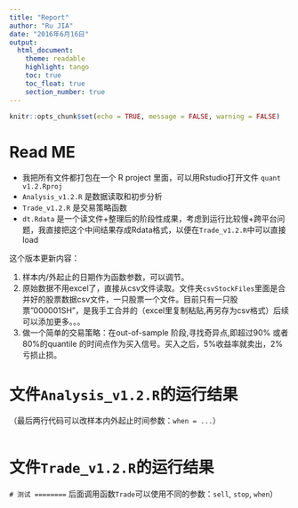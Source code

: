 ```yaml
---
title: "Report"
author: "Ru JIA"
date: "2016年6月16日"
output: 
  html_document:
    theme: readable
    highlight: tango
    toc: true
    toc_float: true
    section_number: true
---
```


```r
knitr::opts_chunk$set(echo = TRUE, message = FALSE, warning = FALSE)
```

# Read ME

- 我把所有文件都打包在一个 R project 里面，可以用Rstudio打开文件 `quant v1.2.Rproj`
- `Analysis_v1.2.R` 是数据读取和初步分析
- `Trade_v1.2.R` 是交易策略函数
- `dt.Rdata` 是一个读文件+整理后的阶段性成果，考虑到运行比较慢+跨平台问题，我直接把这个中间结果存成Rdata格式，以便在`Trade_v1.2.R`中可以直接load

这个版本更新内容：

1. 样本内/外起止的日期作为函数参数，可以调节。
2. 原始数据不用excel了，直接从csv文件读取。文件夹`csvStockFiles`里面是合并好的股票数据csv文件，一只股票一个文件。目前只有一只股票"000001SH"，是我手工合并的（excel里复制粘贴,再另存为csv格式）后续可以添加更多。。。
3. 做一个简单的交易策略：在out-of-sample 阶段,寻找奇异点,即超过90% 或者80%的quantile 的时间点作为买入信号。买入之后，5%收益率就卖出，2%亏损止损。


# 文件`Analysis_v1.2.R`的运行结果

（最后两行代码可以改样本内外起止时间参数：`when = ...`）

```r
```


# 文件`Trade_v1.2.R`的运行结果

`# 测试 ========` 后面调用函数`Trade`可以使用不同的参数：`sell`, `stop`, `when`）

```r
```

